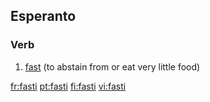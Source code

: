 ==Esperanto==

===Verb===
{{infl|eo|verb}}

# [[fast]] (to abstain from or eat very little food)

{{tbot entry|Esperanto|fast|2007|November}}

[[fr:fasti]]
[[pt:fasti]]
[[fi:fasti]]
[[vi:fasti]]